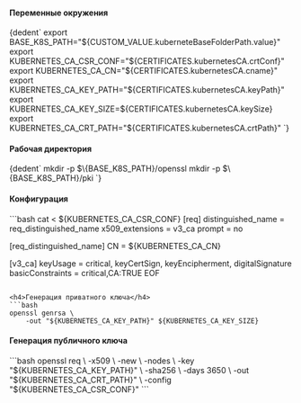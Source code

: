 

<h4>Переменные окружения</h4>
<CodeBlock language="bash">
    {dedent`
        export BASE_K8S_PATH="${CUSTOM_VALUE.kuberneteBaseFolderPath.value}"
        export KUBERNETES_CA_CSR_CONF="${CERTIFICATES.kubernetesCA.crtConf}"
        export KUBERNETES_CA_CN="${CERTIFICATES.kubernetesCA.cname}"
        export KUBERNETES_CA_KEY_PATH="${CERTIFICATES.kubernetesCA.keyPath}"
        export KUBERNETES_CA_KEY_SIZE=${CERTIFICATES.kubernetesCA.keySize}
        export KUBERNETES_CA_CRT_PATH="${CERTIFICATES.kubernetesCA.crtPath}"
    `}
</CodeBlock>

<h4>Рабочая директория</h4>
<CodeBlock language="bash">
    {dedent`
        mkdir -p $\{BASE_K8S_PATH}/openssl
        mkdir -p $\{BASE_K8S_PATH}/pki
    `}
</CodeBlock>

<h4>Конфигурация</h4>
```bash
cat <<EOF > ${KUBERNETES_CA_CSR_CONF}
[req]
distinguished_name = req_distinguished_name
x509_extensions    = v3_ca
prompt             = no

[req_distinguished_name]
CN = ${KUBERNETES_CA_CN}

[v3_ca]
keyUsage = critical, keyCertSign, keyEncipherment, digitalSignature
basicConstraints = critical,CA:TRUE
EOF
```

<h4>Генерация приватного ключа</h4>
```bash
openssl genrsa \
    -out "${KUBERNETES_CA_KEY_PATH}" ${KUBERNETES_CA_KEY_SIZE}
```

<h4>Генерация публичного ключа</h4>
```bash
openssl req \
    -x509 \
    -new \
    -nodes \
    -key "${KUBERNETES_CA_KEY_PATH}" \
    -sha256 \
    -days 3650 \
    -out "${KUBERNETES_CA_CRT_PATH}" \
    -config "${KUBERNETES_CA_CSR_CONF}"
```
